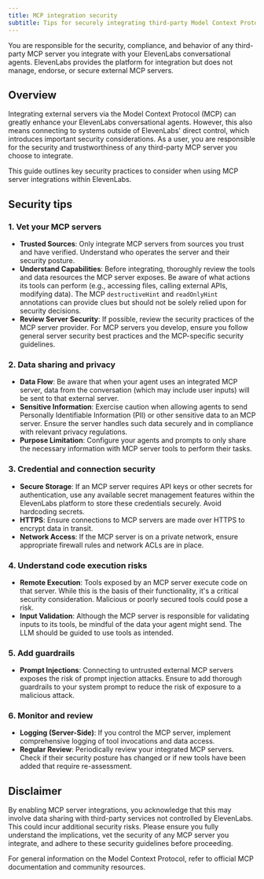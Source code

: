 ```yaml
---
title: MCP integration security
subtitle: Tips for securely integrating third-party Model Context Protocol servers with your ElevenLabs conversational agents.
---
```


<Error title="User Responsibility">
  You are responsible for the security, compliance, and behavior of any third-party MCP server you
  integrate with your ElevenLabs conversational agents. ElevenLabs provides the platform for
  integration but does not manage, endorse, or secure external MCP servers.
</Error>

## Overview

Integrating external servers via the Model Context Protocol (MCP) can greatly enhance your ElevenLabs conversational agents. However, this also means connecting to systems outside of ElevenLabs' direct control, which introduces important security considerations. As a user, you are responsible for the security and trustworthiness of any third-party MCP server you choose to integrate.

This guide outlines key security practices to consider when using MCP server integrations within ElevenLabs.

## Security tips

### 1. Vet your MCP servers

- **Trusted Sources**: Only integrate MCP servers from sources you trust and have verified. Understand who operates the server and their security posture.
- **Understand Capabilities**: Before integrating, thoroughly review the tools and data resources the MCP server exposes. Be aware of what actions its tools can perform (e.g., accessing files, calling external APIs, modifying data). The MCP `destructiveHint` and `readOnlyHint` annotations can provide clues but should not be solely relied upon for security decisions.
- **Review Server Security**: If possible, review the security practices of the MCP server provider. For MCP servers you develop, ensure you follow general server security best practices and the MCP-specific security guidelines.

### 2. Data sharing and privacy

- **Data Flow**: Be aware that when your agent uses an integrated MCP server, data from the conversation (which may include user inputs) will be sent to that external server.
- **Sensitive Information**: Exercise caution when allowing agents to send Personally Identifiable Information (PII) or other sensitive data to an MCP server. Ensure the server handles such data securely and in compliance with relevant privacy regulations.
- **Purpose Limitation**: Configure your agents and prompts to only share the necessary information with MCP server tools to perform their tasks.

### 3. Credential and connection security

- **Secure Storage**: If an MCP server requires API keys or other secrets for authentication, use any available secret management features within the ElevenLabs platform to store these credentials securely. Avoid hardcoding secrets.
- **HTTPS**: Ensure connections to MCP servers are made over HTTPS to encrypt data in transit.
- **Network Access**: If the MCP server is on a private network, ensure appropriate firewall rules and network ACLs are in place.

### 4. Understand code execution risks

- **Remote Execution**: Tools exposed by an MCP server execute code on that server. While this is the basis of their functionality, it's a critical security consideration. Malicious or poorly secured tools could pose a risk.
- **Input Validation**: Although the MCP server is responsible for validating inputs to its tools, be mindful of the data your agent might send. The LLM should be guided to use tools as intended.

### 5. Add guardrails

- **Prompt Injections**: Connecting to untrusted external MCP servers exposes the risk of prompt injection attacks. Ensure to add thorough guardrails to your system prompt to reduce the risk of exposure to a malicious attack.

### 6. Monitor and review

- **Logging (Server-Side)**: If you control the MCP server, implement comprehensive logging of tool invocations and data access.
- **Regular Review**: Periodically review your integrated MCP servers. Check if their security posture has changed or if new tools have been added that require re-assessment.

## Disclaimer

<Warning title="Important Disclaimer">
  By enabling MCP server integrations, you acknowledge that this may involve data sharing with
  third-party services not controlled by ElevenLabs. This could incur additional security risks.
  Please ensure you fully understand the implications, vet the security of any MCP server you
  integrate, and adhere to these security guidelines before proceeding.
</Warning>

For general information on the Model Context Protocol, refer to official MCP documentation and community resources.
